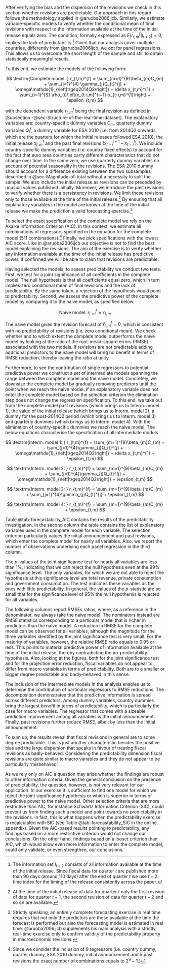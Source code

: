 After verifying the bias and the dispersion of the revisions we check in this section 
whether revisions are predictable. Our approach in this regard follows the methodology applied in @aruoba2006ijcb.  Similarly, we estimate variable-specific models to verify whether the conditional mean of final revisions with respect to the information available at the time of the initial release equals zero. The condition, formally expressed as $E\left(r_{t,m}^f\middle|I_{t+2}\right)=0$, implies the lack of predictability.^[The information set $I_{t+2}$ consists of all information available at the time of the initial release. Since fiscal data for quarter *t* are published more than 90 days (around 110 days) after the end of quarter *t* we use $t+2$ time index for the timing of the release consistently across the paper.] Given that our analysis cover multiple countries, differently from @aruoba2006ijcb, we opt for panel regressions. This allows us to overcome the short length of the sample and still to obtain statistically meaningful results.

To this end, we estimate the models of the following form:

$$
   \textrm{Complete model: } r_{t,m}^{f} = \sum_{m=1}^{9}\beta_{m}C_{m} 
                                        + \sum_{j=1}^{4} \gamma_{j}Q_{t}^{j} 
                                        + \omega\mathds{1}_{\left[t\geq2014Q2\right]}
                                        + \delta x_{t,m}^{1} 
                                        + \sum_{i=1}^{S} \rho_{i}\left(x_{t-i,m}^{i+1}-x_{t-i,m}^{1}\right)
                                        + \epsilon_{t,m}
$$

with the dependent variable $r_{t,m}^{f}$ being the final revision as defined in [Subsection -@sec-Structure-of-the-real-time-dataset]. The explanatory variables are: country-specific dummy variables $C_{m}$, quarterly dummy variables $Q_{t}^{j}$, a dummy variable for ESA 2010 (i.e. from 2014Q2 onwards, which are the quarters for which the initial releases followed ESA 2010), the initial release $x_{t,m}^{1}$ and the past final revisions $\left(x_{t-i}^{i+1}-x_{t-i}^{1}\right)$. We include country-specific dummy variables (i.e. country fixed effects) to account for the fact that euro area countries carry different characteristics that do not change over time. In the same vein, we use quarterly dummy variables on account of potential seasonality in the revisions. The ESA 2010 dummy should account for a difference existing between the two subsamples described in @sec-Magnitude-of-total without a necessity to split the sample. We also include the initial release as revisions can be preceded by unusual values published initially. Moreover, we introduce the past revisions to verify whether there is a persistency in revisions. We limit these revisions only to those available at the time of the initial release.^[At the time of the initial release of data for quarter *t* only the first revision of data for quarter $t-1$, the second revision of data for quarter $t-2$ and so on are available.] By ensuring that all explanatory variables in the model are known at the time of the initial release we make the prediction a valid forecasting exercise.^[Strictly speaking, an entirely complete forecasting exercise in real time requires that not only the predictors are these available at the time the forecast is performed but also the forecasting model is estimated in real time. @aruoba2006ijcb supplements his main analysis with a strictly real-time exercise only to confirm validity of the predictability property in macroeconomic revisions.]

To select the exact specification of the complete model we rely on the Akaike Information Criterion (AIC). In this context, we estimate all combinations of regressors specified in the equation for the complete model (511 combinations).^[Since we consider the inclusion of 9 regressors (i.e. country dummy, quarter dummy, ESA 2010 dummy, initial announcement and 5 past revisions the exact number of combinations equals to $2^9-1$.)] Finally, we pick specifications with the lowest AIC score. Like in @aruoba2006ijcb our objective is not to find the best model explaining the revisions. The aim of the exercise is to verify whether any information available at the time of the initial release has predictive power. If confirmed we will be able to claim that revisions are predictable.

Having selected the models, to assess predictability we conduct two tests. First, we test for a joint significance of all coefficients in the complete model. The null hypothesis is that all coefficients equal zero, which in turn implies zero conditional mean of final revisions and the lack of predictability. By the same token, a rejection of the hypothesis would point to predictability. Second, we assess the predictive power of the complete model by comparing it to the naive model, as specified below.

$$
   \textrm{Naive model: } r_{t,m}^{f} = \epsilon_{t,m}
$$

The naive model gives the revision forecast of $\hat{r}_{t,m}^{f} = 0$, which is consistent with no predictability of revisions (i.e. zero conditional mean). We check whether and to which extent the complete model outperforms the naive model by looking at the ratio of the root-mean-square errors (RMSE) associated with the two models. If revisions are not predictable adding additional predictors to the naive model will bring no benefit in terms of RMSE reduction, thereby leaving the ratio at unity.

Furthermore, to see the contribution of single regressors to potential predictive power we construct a set of intermediate models spanning the range between the complete model and the naive model. Concretely, we downsize the complete model by gradually removing predictors until the point when we reach the naive model. If an explanatory variable does not enter the complete model based on the selection criterion the elimination step does not change the regression specification. To this end, we take out from the complete model past revisions (which brings us to Interm. model 1), the value of the initial release (which brings us to Interm. model 2), a dummy for the post-2014Q2 period (which brings us to Interm. model 3) and quarterly dummies (which brings us to Interm. model 4). With the elimination of country-specific dummies we reach the naive model. The below equations characterise the specification of all intermediate models.

$$
  \textrm{Interm. model 1: } r_{t,m}^{f} = \sum_{m=1}^{9}\beta_{m}C_{m} 
                                       + \sum_{j=1}^{4}\gamma_{j}Q_{t}^{j} 
                                       + \omega\mathds{1}_{\left[t\geq2014Q2\right]}
                                       + \delta x_{t,m}^{1} 
                                       + \epsilon_{t,m}
$$

$$
  \textrm{Interm. model 2: } r_{t,m}^{f} = \sum_{m=1}^{9}\beta_{m}C_{m} 
                                       + \sum_{j=1}^{4}\gamma_{j}Q_{t}^{j} 
                                       + \omega\mathds{1}_{\left[t\geq2014Q2\right]}
                                       + \epsilon_{t,m}
$$

$$
   \textrm{Interm. model 3: } r_{t,m}^{f} = \sum_{m=1}^{9}\beta_{m}C_{m} 
                                        + \sum_{j=1}^{4}\gamma_{j}Q_{t}^{j} 
                                        + \epsilon_{t,m}
$$

$$
   \textrm{Interm. model 4: } r_{t,m}^{f} = \sum_{m=1}^{9}\beta_{m}C_{m} 
                                        + \epsilon_{t,m}
$$

Table @tab-forecastability_AIC contains the results of the predictability investigation. In the second column the table contains the list of explanatory variables used in the complete model for each variable. The selection criterion particularly values the initial announcement and past revisions, which enter the complete model for nearly all variables. Also, we report the number of observations underlying each panel regression in the third column. 

The $p$-values of the joint significance test for nearly all variables are less than 1%, indicating that we can reject the null hypothesis even at the 99% significance level. The only variables, for which we are not able to reject the hypothesis at this significance level are total revenue, private consumption and government consumption. The test indicates these variables as the ones with little predictability. In general, the values of the *p*-statistic are so small that for the significance level of 95% the null hypothersis is rejected for all variables. 

The following columns report RMSEs ratios, where, as a reference in the denominator, we always take the naive model. The nominators instead are RMSE statistics corresponding to a particular model that is richer in predictors than the naive model. A reduction in RMSE for the complete model can be observed for all variables, although the magnitude for the three variables identified by the joint significance test is very small. For the majority of variables, however, the relative RMSE ratio equals to 0.95 or less. This points to material predictive power of information available at the time of the initial release, thereby contradicting the no-predictability hypothesis. Also, looking at the figures, both for the joint significance test and for the projection error reduction, fiscal variables do not appear to differ from macro variables in terms of predictability. Both are to a smaller or bigger degree predictable and badly-behaved in this sense.

The inclusion of the intermediate models in the analysis enables us to determine the contribution of particular regressors to RMSE reductions. The decomposition demonstrates that the predictive information is spread across different predictors. Among dummy variables, country dummies bring the largest benefit in terms of predictability, which is particularly the case for macro variables. The regressor that comes with a sizeable prediction improvement among all variables is the initial announcement. Finally, past revisions further reduce RMSE, albeit by less than the initial announcement.

To sum up, the results reveal that fiscal revisions in general are to some degree predictable. This is just another characteristic besides the positive bias and the large dispersion that speaks in favour of treating fiscal revisions as badly-behaved. Considering the predictability dimension fiscal revisions are quite similar to macro variables and they do not appear to be particularly 'misbehaved'.

<!-- \begin{table}[!htbp] \centering 
   \begin{footnotesize}
  \caption{Predictability of the revisions based on AIC} 
  \label{tab:forecastability_AIC} 
\scalebox{0.9}{ 
   \begin{tabular}{l l l >{\centering}p{1cm} >{\centering}p{1cm} >{\centering}p{1cm} >{\centering}p{1cm} >{\centering}p{1cm} c} 
   \\[-1.8ex]\hline 
   \hline \\[-1.8ex] 
   & \tiny{Expl. variables} & \tiny{N} & \tiny{F-value} & \tiny{Compl/ Naive} & \tiny{Intrm1/ Naive} & \tiny{Intrm2/ Naive} & \tiny{Intrm3/ Naive} & \tiny{Intrm4/ Naive} \\ 
   \hline \\[-1.8ex] 
   \scriptsize{Total revenue} & $\mathds{1}_{\left[t\geq2014Q2\right]}$, $x_{t,m}^{1}$                                                                                  & 384 & 0.01 & 0.99 & 0.99 & 0.99 & 1.00 & 1.00 \\ 
   \scriptsize{Direct taxes} & $\sum\limits_{j=1}^{4}Q_{t}^{j}$, $x_{t,m}^{1}$, $R_{t-2,m}$                                                                            & 402 & 0.00 & 0.97 & 0.98 & 0.99 & 0.99 & 1.00 \\ 
   \scriptsize{Indirect taxes} &  $\mathds{1}_{\left[t\geq2014Q2\right]}$, $x_{t,m}^{1}$, $R_{t-2,m}$, $R_{t-4,m}$                                                  & 402 & 0.00 & 0.98 & 0.99 & 1.00 & 1.00 & 1.00 \\ 
   \scriptsize{Social contributions} & $\sum\limits_{m=1}^{10}C_{m}$, $x_{t,m}^{1}$, $R_{t-1,m}$                                                                                  & 384 & 0.00 & 0.95 & 0.96 & 0.98 & 0.98 & 0.98 \\ 
   \hline \\[-1.8ex] 
   \scriptsize{Total expenditure} & $\sum\limits_{j=1}^{4}Q_{t}^{j}$, $x_{t,m}^{1}$, $R_{t-1,m}$, $R_{t-5,m}$                                                        & 384 & 0.00 & 0.96 & 0.97 & 0.98 & 0.98 & 1.00 \\ 
   \scriptsize{Social transfers} & $\sum\limits_{m=1}^{10}C_{m}$, $\mathds{1}_{\left[t\geq2014Q2\right]}$, $x_{t,m}^{1}$, $R_{t-2,m}$                                 & 402 & 0.00 & 0.91 & 0.92 & 0.97 & 0.97 & 0.97 \\ 
   \scriptsize{Purchases} &        $\sum\limits_{m=1}^{10}C_{m}$, $\mathds{1}_{\left[t\geq2014Q2\right]}$, $x_{t,m}^{1}$, $R_{t-2,m}$, $R_{t-4,m}$                  & 384 & 0.00 & 0.84 & 0.86 & 0.98 & 0.98 & 0.98 \\
   \scriptsize{Gov. compensation} & $\sum\limits_{j=1}^{4}Q_{t}^{j}$, $x_{t,m}^{1}$, $R_{t-4,m}$, $R_{t-5,m}$                                                        & 384 & 0.00 & 0.95 & 0.96 & 0.99 & 0.99 & 1.00 \\ 
   \scriptsize{Gov. investment} & $\sum\limits_{m=1}^{10}C_{m}$, $\mathds{1}_{\left[t\geq2014Q2\right]}$, $x_{t,m}^{1}$, $R_{t-1,m}$, $R_{t-5,m}$                   & 384 & 0.00 & 0.94 & 0.95 & 0.96 & 0.97 & 0.97 \\ 
   \hline \\[-1.8ex] 
   \scriptsize{GDP} & $\sum\limits_{m=1}^{10}C_{m}$, $\mathds{1}_{\left[t\geq2014Q2\right]}$, $x_{t,m}^{1}$, $\sum\limits_{i=1}^{4}R_{t-i,m}$                         & 444 & 0.00 & 0.95 & 0.96 & 0.96 & 0.97 & 0.97 \\ 
   \scriptsize{Private consumption} & $\mathds{1}_{\left[t\geq2014Q2\right]}$, $x_{t,m}^{1}$                                                                            & 442 & 0.01 & 0.99 & 0.99 & 1.00 & 1.00 & 1.00 \\ 
   \scriptsize{Total investment} &  $\mathds{1}_{\left[t\geq2014Q2\right]}$, $x_{t,m}^{1}$, $\sum\limits_{i=2}^{5}R_{t-i,m}$                                          & 443 & 0.00 & 0.94 & 0.97 & 1.00 & 1.00 & 1.00 \\
   \scriptsize{Exports} & $\sum\limits_{m=1}^{10}C_{m}$, $R_{t-2,m}$, $R_{t-4,m}$                                                                              & 437 & 0.00 & 0.87 & 0.89 & 0.89 & 0.89 & 0.89 \\ 
   \scriptsize{Gov. consumption} & $x_{t,m}^{1}$, $R_{t-4,m}$                                                                                                      & 428 & 0.03 & 0.99 & 1.00 & 1.00 & 1.00 & 1.00 \\
   \scriptsize{Wages and salaries} & $\sum\limits_{m=1}^{10}C_{m}$,$\mathds{1}_{\left[t\geq2014Q2\right]}$, $x_{t,m}^{1}$, $R_{t-1,m}$, $R_{t-2,m}$                 & 420 & 0.00 & 0.91 & 0.92 & 0.92 & 0.92 & 0.92 \\ 
   \hline 
   \hline \\[-1.8ex] 
   \end{tabular} 
}
\end{footnotesize}
\desc{$R_{t-i,m}$ in the specification of explanatory variables are past revisions defined by $R_{t-i,m}=\left(x_{t-i,m}^{i+1}-x_{t-i,m}^{1}\right)$, as introduced in the equation of the complete model.}
\end{table}  -->


As we rely only on AIC a question may arise whether the findings are robust to other information criteria. Given the general conclusion on the presence of predictability, the question, however, is not very relevant for our application. In our exercise it is sufficient to find one model for which we reject the joint significance hypothesis or which is superior in terms of predictive power to the naive model. Other selection criteria that are more restrictive than AIC, for instance Schwartz Information Criterion (SIC), could prevent us from finding such a model and point towards no predictability in the revisions. In fact, this is what happens when the predictability exercise is recalculated with SIC (see Table @tab-forecastability_SIC in the online appendix). Given the AIC-based results pointing to predictability, any findings based on a more restrictive criterion would not change our conclusions. On the other hand, findings based on a looser criterion than AIC, which would allow even more information to enter the complete model, could only validate, or even strengthen, our conclusions.